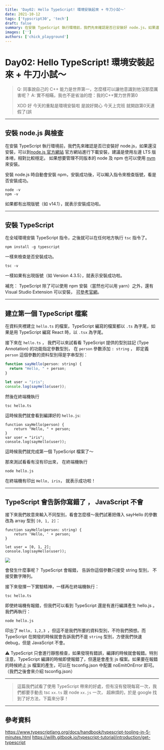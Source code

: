 ```yaml
---
title: 'Day02: Hello TypeScript! 環境安裝起來 + 牛刀小試～'
date: 2021-10-12
tags: ['typscript30', 'tech']
draft: false
summary: 在安裝 TypeScript 執行環境前，我們先來確認是否已安裝好 node.js，如果還沒安裝
images: ['']
authors: ['chick_playground']
---
```


# Day02: Hello TypeScript! 環境安裝起來 + 牛刀小試～

> Q: 同事說自己的 C++ 能力是世界第一，怎麼樣可以讓他意識到他沒那麼厲害呢？
> A: 實不相瞞，我也不是省油的燈：我的C++實力世界第0
>
> XDD 好 今天的重點是環境安裝啦 是說好開心 今天上完班 就開啟第0天連假了(誤

---

## 安裝 node.js 與檢查

在安裝 TypeScript 執行環境前，我們先來確認是否已安裝好 node.js，如果還沒安裝，可以到[node.js 官方網站](https://nodejs.org/en/) 官方網站進行下載安裝，建議是使用左邊 LTS 版本唷，相對比較穩定。 如果想要管理不同版本的 node 及 npm 也可以使用 [nvm](https://github.com/nvm-sh/nvm) 來安裝。

安裝 node.js 時自動會安裝 npm，安裝成功後，可以輸入指令來檢查版號，看是否安裝成功。

```
node -v
npm -v
```

如果都有出現版號（如 v14.1），就表示安裝成功啦。

---

## 安裝 TypeScript

在全域環境安裝 TypeScript 指令，之後就可以在任何地方執行 `tsc` 指令了。

```
npm install -g typescript
```

一樣來檢查是否安裝成功。

```
tsc -v
```

一樣如果有出現版號（如 Version 4.3.5），就表示安裝成功啦。

補充： TypeScript 除了可以使用 npm 安裝（當然也可以用 yarn）之外，還有 Visual Studio Extension 可以安裝， [可參考官網](https://www.typescriptlang.org/download)。

---

## 建立第一個 TypeScript 檔案

在資料夾裡建立 `hello.ts` 的檔案，TypeScript 編寫的檔案都以 `.ts` 為字尾，如果是用 TypeScript 編寫 React 時，以 `.tsx` 為字尾。

接下來在 `hello.ts` ， 我們可以來試看看 TypeScript 提供的型別註記 (Type Annotation) 的功能指定參數型別， 在 `person` 參數添加 `: string` ， 即定義 `person` 這個參數的資料型別得是字串型別：

```javascript
function sayHello(person: string) {
  return "Hello, " + person;
}

let user = "iris";
console.log(sayHello(user));
```

然後在終端機執行

```
tsc hello.ts
```

這時候我們就會看到編譯好的 `hello.js`:

```javascript=
function sayHello(person) {
    return "Hello, " + person;
}
var user = "iris";
console.log(sayHello(user));
```

這時候我們就完成第一個 TypeScript 檔案了～

那來測試看看有沒有印出來， 在終端機執行

```
node hello.js
```

在終端機有印出 `Hello, iris`， 就表示成功啦！

---

## TypeScript 會告訴你寫錯了 ， JavaScript 不會

接下來我們故意來輸入不同型別，看會怎麼樣～我們試著把傳入 sayHello 的參數改為 array 型別 `[0, 1, 2]`：

```javascript=
function sayHello(person: string) {
    return 'Hello, ' + person;
}

let user = [0, 1, 2];
console.log(sayHello(user));
```

![](https://i.imgur.com/spbaDOV.png)

會發生什麼事呢？ TypeScript 會報錯， 告訴你這個參數只接受 string 型別， 不接受數字陣列。

接下來發揮一下實驗精神，一樣再在終端機執行：

```
tsc hello.ts
```

即使終端機有報錯，但我們可以看到 TypeScript 還是有進行編譯產生 hello.js 。我們再執行：

```
node hello.js
```

印出了 `Hello, 1,2,3 `，但這不是我們所要的資料型別，不符我們預想。而 TypeScript 在開發的時候就會告訴我們不是 `string` 型別，方便我們快速 debug，但是 JavaScript 不會。

⚠ TypeScript 只會進行靜態檢查，如果發現有錯誤，編譯的時候就會報錯。特別注意，TypeScript 編譯的時候即使報錯了，但還是會產生 js 檔案。如果要在報錯的時候終止 js 檔案的產生，可以在 tsconfig.json 中配置 noEmitOnError 即可。（我們之後會來介紹 tsconfig.json）

---

> 這篇我們試看了使用 TypeScript 帶來的好處，但有沒有發現每寫一次，我們都要手動去 tsc `xx.ts` 跟 node `xx.js` 一次， 超麻煩的，於是 google 找到了好方法，下篇來分享！

---

## 參考資料

https://www.typescriptlang.org/docs/handbook/typescript-tooling-in-5-minutes.html
https://willh.gitbook.io/typescript-tutorial/introduction/get-typescript
